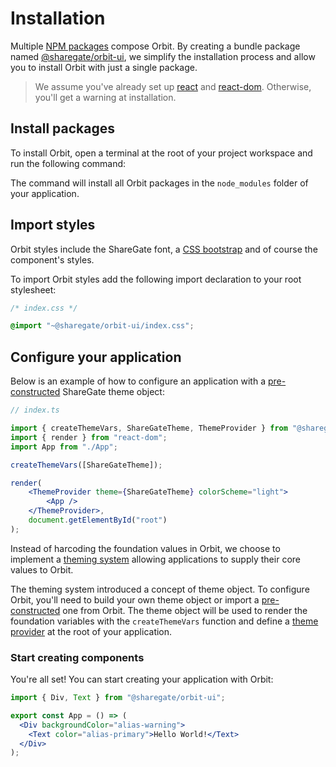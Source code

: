 
<Meta
    title="Installation"
    id="installation"
/>

# Installation

Multiple [NPM packages](https://www.npmjs.com/settings/orbit-ui/packages) compose Orbit. By creating a bundle package named [@sharegate/orbit-ui](https://www.npmjs.com/package/@sharegate/orbit-ui), we simplify the installation process and allow you to install Orbit with just a single package.

> We assume you've already set up [react](https://www.npmjs.com/package/react) and [react-dom](https://www.npmjs.com/package/react-dom). Otherwise, you'll get a warning at installation.

## Install packages

To install Orbit, open a terminal at the root of your project workspace and run the following command:

<PackageInstallationSnippet packageName="bundle" />

The command will install all Orbit packages in the `node_modules` folder of your application.

## Import styles

Orbit styles include the ShareGate font, a [CSS bootstrap](https://github.com/gsoft-inc/sg-orbit/tree/master/packages/css/src) and of course the component's styles.

To import Orbit styles add the following import declaration to your root stylesheet:

```css
/* index.css */

@import "~@sharegate/orbit-ui/index.css";
```

## Configure your application

Below is an example of how to configure an application with a [pre-constructed](?path=/story/theming--page#option-3-retrieve-a-pre-constructed-theme-from-orbit) ShareGate theme object:

```jsx
// index.ts

import { createThemeVars, ShareGateTheme, ThemeProvider } from "@sharegate/orbit-ui";
import { render } from "react-dom";
import App from "./App";

createThemeVars([ShareGateTheme]);

render(
    <ThemeProvider theme={ShareGateTheme} colorScheme="light">
        <App />
    </ThemeProvider>,
    document.getElementById("root")
);
```

Instead of harcoding the foundation values in Orbit, we choose to implement a [theming system](?path=/docs/theming--page) allowing applications to supply their core values to Orbit.

The theming system introduced a concept of theme object. To configure Orbit, you'll need to build your own theme object or import a [pre-constructed](?path=/story/theming--page#option-3-retrieve-a-pre-constructed-theme-from-orbit) one from Orbit. The theme object will be used to render the foundation variables with the `createThemeVars` function and define a [theme provider](?path=/docs/theme-provider--default-story) at the root of your application.

### Start creating components

You're all set! You can start creating your application with Orbit:

```jsx
import { Div, Text } from "@sharegate/orbit-ui";

export const App = () => (
  <Div backgroundColor="alias-warning">
    <Text color="alias-primary">Hello World!</Text>
  </Div>
);
```
